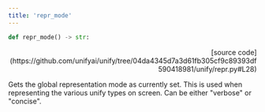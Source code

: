 ```yaml
---
title: 'repr_mode'
---
```


```python
def repr_mode() -> str:
```

<p align="right">[source code](https://github.com/unifyai/unify/tree/04da4345d7a3d61fb305cf9c89393df590418981/unify/repr.py#L28)</p>

Gets the global representation mode as currently set. This is used when representing
the various unify types on screen. Can be either "verbose" or "concise".